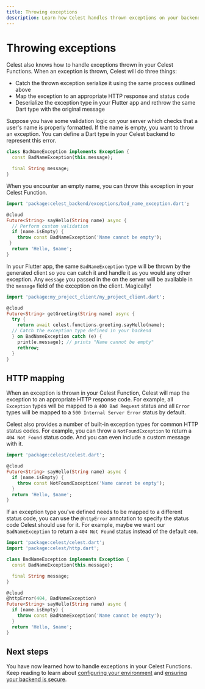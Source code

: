 ```yaml
---
title: Throwing exceptions
description: Learn how Celest handles thrown exceptions on your backend and how to catch them in your Flutter app.
---
```



# Throwing exceptions

Celest also knows how to handle exceptions thrown in your Celest Functions. When an exception is thrown, Celest will do three things:

- Catch the thrown exception serialize it using the same process outlined above
- Map the exception to an appropriate HTTP response and status code
- Deserialize the exception type in your Flutter app and rethrow the same Dart type with the original message

Suppose you have some validation logic on your server which checks that a user's name is properly formatted. If the name is empty, 
you want to throw an exception. You can define a Dart type in your Celest backend to represent this error.

```dart filename="celest/lib/src/exceptions/bad_name_exception.dart"
class BadNameException implements Exception {
  const BadNameException(this.message);

  final String message;
}
```

When you encounter an empty name, you can throw this exception in your Celest Function.

```dart {7} filename="celest/lib/src/functions/greeting.dart"
import 'package:celest_backend/exceptions/bad_name_exception.dart';

@cloud
Future<String> sayHello(String name) async {
  // Perform custom validation
  if (name.isEmpty) {
    throw const BadNameException('Name cannot be empty');
 }
  return 'Hello, $name';
}
```

In your Flutter app, the same `BadNameException` type will be thrown by the generated client so
you can catch it and handle it as you would any other exception. Any `message` you passed in the
on the server will be available in the `message` field of the exception on the client. Magically!

```dart {8-11}
import 'package:my_project_client/my_project_client.dart';

@cloud
Future<String> getGreeting(String name) async {
  try {
    return await celest.functions.greeting.sayHello(name);
  // Catch the exception type defined in your backend
  } on BadNameException catch (e) {
    print(e.message); // prints "Name cannot be empty"
    rethrow;
  }
}
```

## HTTP mapping

When an exception is thrown in your Celest Function, Celest will map the exception to an appropriate HTTP response code.
For example, all `Exception` types will be mapped to a `400 Bad Request` status and all `Error` types will be mapped 
to a `500 Internal Server Error` status by default.

Celest also provides a number of built-in exception types for common HTTP status codes. For example, you can throw a `NotFoundException`
to return a `404 Not Found` status code. And you can even include a custom message with it.

```dart
import 'package:celest/celest.dart';

@cloud
Future<String> sayHello(String name) async {
  if (name.isEmpty) {
    throw const NotFoundException('Name cannot be empty');
  }
  return 'Hello, $name';
}
```

If an exception type you've defined needs to be mapped to a different status code, you can use the `@httpError` annotation to 
specify the status code Celest should use for it. For example, maybe we want our `BadNameException` to return a `404 Not Found` status
instead of the default `400`.

```dart
import 'package:celest/celest.dart';
import 'package:celest/http.dart';

class BadNameException implements Exception {
  const BadNameException(this.message);

  final String message;
}

@cloud
@httpError(404, BadNameException)
Future<String> sayHello(String name) async {
  if (name.isEmpty) {
    throw const BadNameException('Name cannot be empty');
  }
  return 'Hello, $name';
}
```

## Next steps

You have now learned how to handle exceptions in your Celest Functions. Keep reading to learn about [configuring your environment](./env-variables.mdx)
and [ensuring your backend is secure](./authorizing-functions.mdx).
